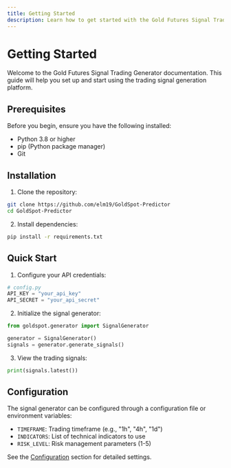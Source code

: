 ```yaml
---
title: Getting Started
description: Learn how to get started with the Gold Futures Signal Trading Generator
---
```


# Getting Started

Welcome to the Gold Futures Signal Trading Generator documentation. This guide will help you set up and start using the trading signal generation platform.

## Prerequisites

Before you begin, ensure you have the following installed:
- Python 3.8 or higher
- pip (Python package manager)
- Git

## Installation

1. Clone the repository:
```bash
git clone https://github.com/elm19/GoldSpot-Predictor
cd GoldSpot-Predictor
```

2. Install dependencies:
```bash
pip install -r requirements.txt
```

## Quick Start

1. Configure your API credentials:
```python
# config.py
API_KEY = "your_api_key"
API_SECRET = "your_api_secret"
```

2. Initialize the signal generator:
```python
from goldspot.generator import SignalGenerator

generator = SignalGenerator()
signals = generator.generate_signals()
```

3. View the trading signals:
```python
print(signals.latest())
```

## Configuration

The signal generator can be configured through a configuration file or environment variables:

- `TIMEFRAME`: Trading timeframe (e.g., "1h", "4h", "1d")
- `INDICATORS`: List of technical indicators to use
- `RISK_LEVEL`: Risk management parameters (1-5)

See the [Configuration](/docs/configuration) section for detailed settings.
